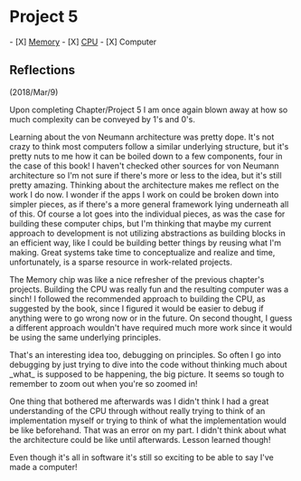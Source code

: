 = Project 5 =
- [X] [[Memory]]
- [X] [[CPU]]
- [X] Computer


== Reflections ==
(2018/Mar/9)

Upon completing Chapter/Project 5 I am once again blown away at how so much complexity can be conveyed by 1's and 0's.

Learning about the von Neumann architecture was pretty dope. It's not crazy to think most computers follow a similar underlying structure, but it's pretty nuts to me how it can be boiled down to a few components, four in the case of this book! I haven't checked other sources for von Neumann architecture so I'm not sure if there's more or less to the idea, but it's still pretty amazing. Thinking about the architecture makes me reflect on the work I do now. I wonder if the apps I work on could be broken down into simpler pieces, as if there's a more general framework lying underneath all of this. Of course a lot goes into the individual pieces, as was the case for building these computer chips, but I'm thinking that maybe my current approach to development is not utilizing abstractions as building blocks in an efficient way, like I could be building better things by reusing what I'm making. Great systems take time to conceptualize and realize and time, unfortunately, is a sparse resource in work-related projects.

The Memory chip was like a nice refresher of the previous chapter's projects. Building the CPU was really fun and the resulting computer was a sinch! I followed the recommended approach to building the CPU, as suggested by the book, since I figured it would be easier to debug if anything were to go wrong now or in the future. On second thought, I guess a different approach wouldn't have required much more work since it would be using the same underlying principles.

That's an interesting idea too, debugging on principles. So often I go into debugging by just trying to dive into the code without thinking much about _what_ is supposed to be happening, the big picture. It seems so tough to remember to zoom out when you're so zoomed in!

One thing that bothered me afterwards was I didn't think I had a great understanding of the CPU through without really trying to think of an implementation myself or trying to think of what the implementation would be like beforehand. That was an error on my part. I didn't think about what the architecture could be like until afterwards. Lesson learned though!

Even though it's all in software it's still so exciting to be able to say I've made a computer!
